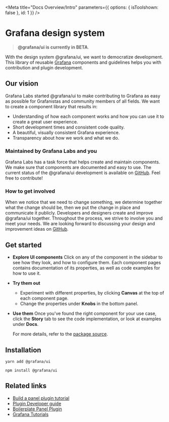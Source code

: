 <Meta title="Docs Overview/Intro" parameters={{ options: { isToolshown: false }, id: 1 }} />

# Grafana design system

> **@grafana/ui is currently in BETA**.

With the design system @grafana/ui, we want to democratize development. This library of reusable [Grafana](https://github.com/Fenrislol/grafana) components and guidelines helps you with contribution and plugin development.

## Our vision
Grafana Labs started @grafana/ui to make contributing to Grafana as easy as possible for Grafanistas and community members of all fields. We want to create a component library that results in:
- Understanding of how each component works and how you can use it to create a great user experience. 
- Short development times and consistent code quality.
- A beautiful, visually consistent Grafana experience.
- Transparency about how we work and what we do.

### Maintained by Grafana Labs and you
Grafana Labs has a task force that helps create and maintain components. We make sure that components are documented and easy to use. The current status of the @grafana/ui development is available on [GitHub](https://github.com/Fenrislol/grafana/projects/26). Feel free to contribute!

### How to get involved
When we notice that we need to change something, we determine together what the change should be, then we put the change in place and communicate it publicly. Developers and designers create and improve @grafana/ui together. Throughout the process, we strive to involve you and meet your needs. We are looking forward to discussing your design and improvement ideas on [GitHub](https://github.com/Fenrislol/grafana/projects/26). 

## Get started

- **Explore UI components**
  Click on any of the component in the sidebar to see how they look, and how to configure them. Each component pages contains documentation of its properties, as well as code examples for how to use it.
- **Try them out**
  - Experiment with different properties, by clicking **Canvas** at the top of each component page.
  - Change the properties under **Knobs** in the bottom panel.
- **Use them**
  Once you've found the right component for your use case, click the **Story** tab to see the code implementation, or look at examples under **Docs**.

  For more details, refer to the [package source](https://github.com/Fenrislol/grafana/tree/master/packages/grafana-ui).

## Installation

`yarn add @grafana/ui`

`npm install @grafana/ui`

## Related links

- [Build a panel plugin tutorial](https://grafana.com/tutorials/build-a-panel-plugin/#0)
- [Plugin Developer guide](https://grafana.com/docs/grafana/latest/plugins/developing/development/)
- [Boilerplate Panel Plugin](https://github.com/grafana/simple-react-panel)
- [Grafana Tutorials](https://grafana.com/tutorials/)
